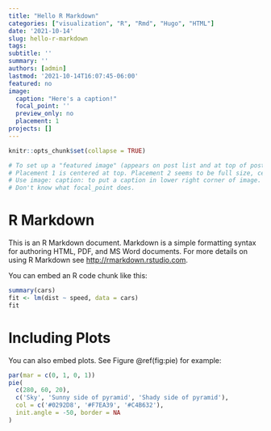 ```yaml
---
title: "Hello R Markdown"
categories: ["visualization", "R", "Rmd", "Hugo", "HTML"]
date: '2021-10-14'
slug: hello-r-markdown
tags:
subtitle: ''
summary: ''
authors: [admin]
lastmod: '2021-10-14T16:07:45-06:00'
featured: no
image:
  caption: "Here's a caption!"
  focal_point: ''
  preview_only: no
  placement: 1
projects: []
---
```


```r
knitr::opts_chunk$set(collapse = TRUE)

# To set up a "featured image" (appears on post list and at top of post), just put an image named "featured.jpg" in the post folder.
# Placement 1 is centered at top. Placement 2 seems to be full size, centered at top. Placement 3 is banner extending side to side on top.
# Use image: caption: to put a caption in lower right corner of image. Caption can include a hyperlink to source.
# Don't know what focal_point does.

```

# R Markdown

This is an R Markdown document. Markdown is a simple formatting syntax for authoring HTML, PDF, and MS Word documents. For more details on using R Markdown see <http://rmarkdown.rstudio.com>.

You can embed an R code chunk like this:

```r
summary(cars)
fit <- lm(dist ~ speed, data = cars)
fit
```

# Including Plots

You can also embed plots. See Figure \@ref(fig:pie) for example:

```r
par(mar = c(0, 1, 0, 1))
pie(
  c(280, 60, 20),
  c('Sky', 'Sunny side of pyramid', 'Shady side of pyramid'),
  col = c('#0292D8', '#F7EA39', '#C4B632'),
  init.angle = -50, border = NA
)
```
